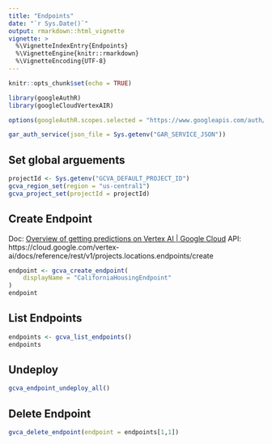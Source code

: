 ```yaml
---
title: "Endpoints"
date: "`r Sys.Date()`"
output: rmarkdown::html_vignette
vignette: >
  %\VignetteIndexEntry{Endpoints}
  %\VignetteEngine{knitr::rmarkdown}
  %\VignetteEncoding{UTF-8}
---
```


```r
knitr::opts_chunk$set(echo = TRUE)
```

```r
library(googleAuthR)
library(googleCloudVertexAIR)

options(googleAuthR.scopes.selected = "https://www.googleapis.com/auth/cloud-platform")

gar_auth_service(json_file = Sys.getenv("GAR_SERVICE_JSON"))
```

## Set global arguements

```r
projectId <- Sys.getenv("GCVA_DEFAULT_PROJECT_ID")
gcva_region_set(region = "us-central1")
gcva_project_set(projectId = projectId)
```


## Create Endpoint 

Doc: [Overview of getting predictions on Vertex AI | Google Cloud](https://cloud.google.com/vertex-ai/docs/predictions/overview#model_deployment)
API: https://cloud.google.com/vertex-ai/docs/reference/rest/v1/projects.locations.endpoints/create 

```r
endpoint <- gcva_create_endpoint(
    displayName = "CaliforniaHousingEndpoint"
)
endpoint
```

## List Endpoints 

```r
endpoints <- gcva_list_endpoints()
endpoints
```

## Undeploy 

```r
gcva_endpoint_undeploy_all()
```


## Delete Endpoint

```r
gvca_delete_endpoint(endpoint = endpoints[1,1])
```

